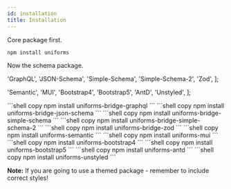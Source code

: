 ```yaml
---
id: installation
title: Installation
---
```


Core package first.

```shell copy
npm install uniforms
```

Now the schema package.


  'GraphQL',
  'JSON-Schema',
  'Simple-Schema',
  'Simple-Schema-2',
  'Zod',
];

  'Semantic',
  'MUI',
  'Bootstrap4',
  'Bootstrap5',
  'AntD',
  'Unstyled',
];

<Tabs items={bridges}>
  <TabItem label="GraphQL">
    ```shell copy npm install uniforms-bridge-graphql ```
  </TabItem>
  <TabItem label="JSON-Schema">
    ```shell copy npm install uniforms-bridge-json-schema ```
  </TabItem>
  <TabItem label="Simple-Schema (v2)">
    ```shell copy npm install uniforms-bridge-simple-schema ```
  </TabItem>
  <TabItem label="Simple-Schema-2 (v2)">
    ```shell copy npm install uniforms-bridge-simple-schema-2 ```
  </TabItem>
  <TabItem label="Zod">
    ```shell copy npm install uniforms-bridge-zod ```
  </TabItem>
</Tabs>

<Tabs items={themes}>
  <TabItem label="Semantic">
    ```shell copy npm install uniforms-semantic ```
  </TabItem>
  <TabItem label="MUI">```shell copy npm install uniforms-mui ```</TabItem>
  <TabItem label="Bootstrap4">
    ```shell copy npm install uniforms-bootstrap4 ```
  </TabItem>
  <TabItem label="Bootstrap5">
    ```shell copy npm install uniforms-bootstrap5 ```
  </TabItem>
  <TabItem label="AntD">```shell copy npm install uniforms-antd ```</TabItem>
  <TabItem label="Unstyled">
    ```shell copy npm install uniforms-unstyled ```
  </TabItem>
</Tabs>

**Note:** If you are going to use a themed package - remember to include correct styles!
